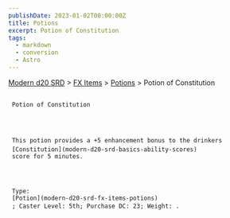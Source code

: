 ```yaml
---
publishDate: 2023-01-02T00:00:00Z
title: Potions
excerpt: Potion of Constitution
tags:
  - markdown
  - conversion
  - Astro
---
```


[Modern d20 SRD](/#modernD20) >
[FX Items](modern-d20-srd-fx-items-index) >
[Potions](modern-d20-srd-fx-items-potions) > Potion of Constitution

##

     Potion of Constitution




     This potion provides a +5 enhancement bonus to the drinkers
     [Constitution](modern-d20-srd-basics-ability-scores)
     score for 5 minutes.




     Type:
     [Potion](modern-d20-srd-fx-items-potions)
     ; Caster Level: 5th; Purchase DC: 23; Weight: .

